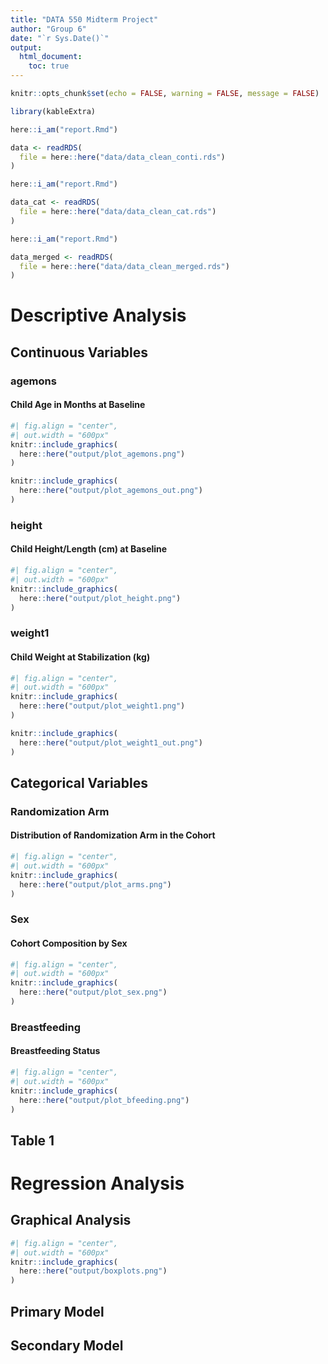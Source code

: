 ```yaml
---
title: "DATA 550 Midterm Project"
author: "Group 6"
date: "`r Sys.Date()`"
output:
  html_document:
    toc: true
---
```


```r
knitr::opts_chunk$set(echo = FALSE, warning = FALSE, message = FALSE)
```

```r
library(kableExtra)
```

```r
here::i_am("report.Rmd")

data <- readRDS(
  file = here::here("data/data_clean_conti.rds")
)
```

```r
here::i_am("report.Rmd")

data_cat <- readRDS(
  file = here::here("data/data_clean_cat.rds")
)
```

```r
here::i_am("report.Rmd")

data_merged <- readRDS(
  file = here::here("data/data_clean_merged.rds")
)
```


# Descriptive Analysis

## Continuous Variables

### agemons
#### Child Age in Months at Baseline
```r
#| fig.align = "center",
#| out.width = "600px"
knitr::include_graphics(
  here::here("output/plot_agemons.png")
)

knitr::include_graphics(
  here::here("output/plot_agemons_out.png")
)
```

### height
#### Child Height/Length (cm) at Baseline
```r
#| fig.align = "center",
#| out.width = "600px"
knitr::include_graphics(
  here::here("output/plot_height.png")
)
```

### weight1
#### Child Weight at Stabilization (kg)
```r
#| fig.align = "center",
#| out.width = "600px"
knitr::include_graphics(
  here::here("output/plot_weight1.png")
)

knitr::include_graphics(
  here::here("output/plot_weight1_out.png")
)
```




## Categorical Variables

### Randomization Arm
#### Distribution of Randomization Arm in the Cohort
```r
#| fig.align = "center",
#| out.width = "600px"
knitr::include_graphics(
  here::here("output/plot_arms.png")
)
```

### Sex
#### Cohort Composition by Sex
```r
#| fig.align = "center",
#| out.width = "600px"
knitr::include_graphics(
  here::here("output/plot_sex.png")
)
```


### Breastfeeding
#### Breastfeeding Status
```r
#| fig.align = "center",
#| out.width = "600px"
knitr::include_graphics(
  here::here("output/plot_bfeeding.png")
)
```

## Table 1



# Regression Analysis 
## Graphical Analysis 
```r
#| fig.align = "center",
#| out.width = "600px"
knitr::include_graphics(
  here::here("output/boxplots.png")
)
```

## Primary Model


## Secondary Model 




